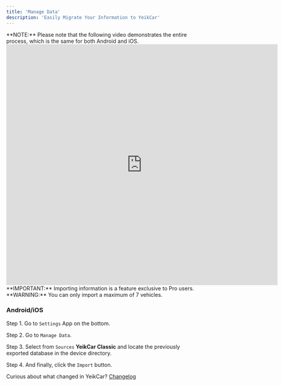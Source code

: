```yaml
---
title: 'Manage Data'
description: 'Easily Migrate Your Information to YeikCar'
---
```


<Tip>
  **NOTE:** Please note that the following video demonstrates the entire process, which is the same for both Android and iOS.
</Tip>


<iframe
  width="720"
  height="640"
  src="https://www.youtube.com/embed/LOe_RBqEaMQ"
  title="YouTube video player"
  frameborder="0"
  allow="accelerometer; autoplay; clipboard-write; encrypted-media; gyroscope; picture-in-picture"
  allowfullscreen
></iframe>

<Note>
  **IMPORTANT:** Importing information is a feature exclusive to Pro users.
</Note>

<Warning>
  **WARNING:** You can only import a maximum of 7 vehicles.
</Warning>




### Android/iOS

Step 1. Go to `Settings` App on the bottom.

Step 2. Go to `Manage Data`.

Step 3. Select from `Sources` **YeikCar Classic** and locate the previously exported database in the device directory.

Step 4. And finally, click the `Import` button.


Curious about what changed in YeikCar? [Changelog](https://yeikcar.featurebase.app/changelog)